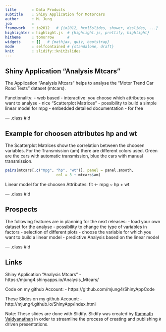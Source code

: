 ```yaml
---
title       : Data Products 
subtitle    : Shiny Application for Motorcars
author      : M. Jung
job         :  
framework   : io2012   # {io2012, html5slides, shower, dzslides, ...}
highlighter : highlight.js  # {highlight.js, prettify, highlight}
hitheme     : tomorrow      # 
widgets     : []   # {mathjax, quiz, bootstrap}
mode        : selfcontained # {standalone, draft}
knit        : slidify::knit2slides
---
```


## Shiny Application "Analysis Mtcars"

The Application "Analysis Mtcars" helps to analyse the  "Motor Trend Car Road Tests" dataset (mtcars).

Functionality:
- web based
- interactive: you choose which attributes you want to analyse
- nice "Scatterplot Matrices"
- possibility to build a simple linear model for mpg
- embedded detailed documentation
- for free

--- .class #id 

## Example for choosen attributes hp and wt

The Scatterplot Matrices show the correlation between the choosen variables. For the Transmission (am) there are different colors used. Green are the cars with automatic transmission, blue the cars with manual transmission. 
```r
pairs(mtcars[,c("mpg", "hp", "wt")], panel = panel.smooth,
                       col = 3 + mtcars$am)
```

Linear model for the choosen Attributes:
fit <- mpg ~ hp + wt

--- .class #id

##  Prospects

The following features are in planning for the next releases:
- load your own dataset for the analyse
- possibility to change the type of variables in factors
- selection of different plots
- choose the variable for which you want to build a linear model
- predictive Analysis based on the linear model

--- .class #id

## Links

Shiny Application "Analysis Mtcars" 
- https://mjung4.shinyapps.io/Analysis_Mtcars/

Code on my github Account:
- https://github.com/mjung4/ShinyAppCode 

These Slides on my github Account:
- http://mjung4.github.io/ShinyApp/index.html 
         
              
                  
Note: These slides are done with Slidify. 
Slidify was created by [Ramnath Vaidyanathan](https://github.com/ramnathv) in order to streamline the process of creating and publishing `R` driven presentations.



